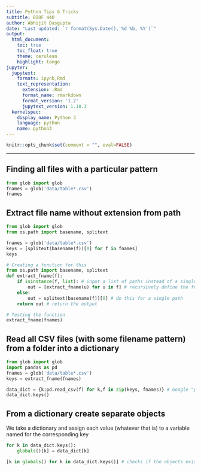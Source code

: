 ```yaml
---
title: Python Tips & Tricks
subtitle: BIOF 440
author: Abhijit Dasgupta
date: "Last updated: `r format(Sys.Date(),'%d %b, %Y')`"
output:
  html_document:
    toc: true
    toc_float: true
    theme: cerulean
    highlight: tango
jupyter:
  jupytext:
    formats: ipynb,Rmd
    text_representation:
      extension: .Rmd
      format_name: rmarkdown
      format_version: '1.2'
      jupytext_version: 1.10.3
  kernelspec:
    display_name: Python 3
    language: python
    name: python3
---
```


```r
knitr::opts_chunk$set(comment = "", eval=FALSE)
```

----
<!-- #region hide_input=false -->
## Finding all files with a particular pattern
<!-- #endregion -->

```python
from glob import glob
fnames = glob('data/table*.csv')
fnames
```

## Extract file name without extension from path

```python
from glob import glob
from os.path import basename, splitext

fnames = glob('data/table*.csv')
keys = [splitext(basename(f))[0] for f in fnames]
keys
```

```python
# Creating a function for this
from os.path import basename, splitext
def extract_fname(f):
    if isinstance(f, list): # input a list of paths instead of a single path
        out = [extract_fname(u) for u in f] # recursively define the function
    else:
        out = splitext(basename(f))[0] # do this for a single path
    return out # return the output

```

```python
# Testing the function
extract_fname(fnames)
```

## Read all CSV files (with some filename pattern) from a folder into a dictionary

```python
from glob import glob
import pandas as pd
fnames = glob('data/table*.csv')
keys = extract_fname(fnames)

data_dict = {k:pd.read_csv(f) for k,f in zip(keys, fnames)} # Google "python zip"
data_dict.keys()
```

## From a dictionary create separate objects

We take a dictionary and assign each value (whatever that is) to a variable named for the corresponding key

```python
for k in data_dict.keys():
    globals()[k] = data_dict[k]

[k in globals() for k in data_dict.keys()] # checks if the objects exist in the Python environment
```
